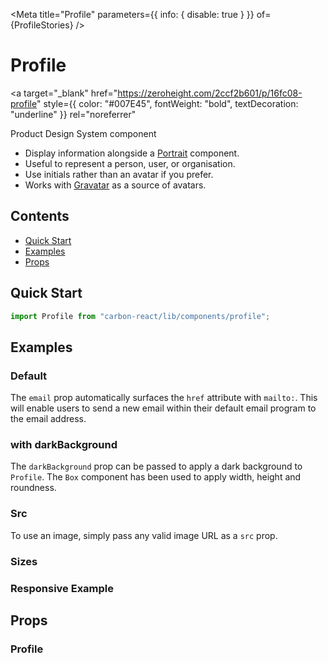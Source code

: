 

<Meta
  title="Profile"
  parameters={{ info: { disable: true } }}
  of={ProfileStories}
/>

# Profile

<a
  target="_blank"
  href="https://zeroheight.com/2ccf2b601/p/16fc08-profile"
  style={{ color: "#007E45", fontWeight: "bold", textDecoration: "underline" }}
  rel="noreferrer"
>
  Product Design System component
</a>

- Display information alongside a [Portrait](/components/portrait) component.
- Useful to represent a person, user, or organisation.
- Use initials rather than an avatar if you prefer.
- Works with [Gravatar](http://en.gravatar.com/) as a source of avatars.

## Contents

- [Quick Start](#quick-start)
- [Examples](#examples)
- [Props](#props)

## Quick Start

```javascript
import Profile from "carbon-react/lib/components/profile";
```

## Examples

### Default

The `email` prop automatically surfaces the `href` attribute with `mailto:`. This will enable
users to send a new email within their default email program to the email address.

<Canvas name="default" of={ProfileStories.Default} />

### with darkBackground

The `darkBackground` prop can be passed to apply a dark background to `Profile`.
The `Box` component has been used to apply width, height and roundness.

<Canvas name="dark background" story={ProfileStories.DarkBackground} />

### Src

To use an image, simply pass any valid image URL as a `src` prop.

<Canvas name="src" of={ProfileStories.Src} />

### Sizes

<Canvas name="sizes" of={ProfileStories.Sizes} />

### Responsive Example

<Canvas name="responsive" of={ProfileStories.Responsive} />

## Props

### Profile

<ArgTypes of={ProfileStories} />
